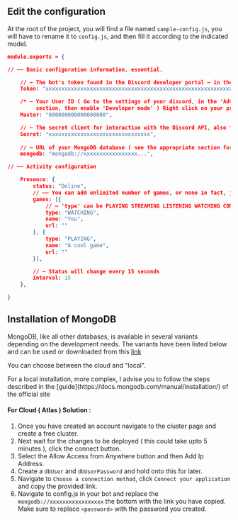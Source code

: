 
## Edit the configuration
At the root of the project, you will find a file named `sample-config.js`,
you will have to rename it to `config.js`, and then fill it according to the indicated model.

```json
module.exports = {

// —— Basic configuration information, essential.

    // — The bot's token found in the Discord developer portal — in the 'bot' section, under the name.
    Token: "xxxxxxxxxxxxxxxxxxxxxxxxxxxxxxxxxxxxxxxxxxxxxxxxxxxxxxxxxxx",

    /* — Your User ID ( Go to the settings of your discord, in the 'Advanced'
         section, then enable 'Developer mode' ) Right click on your profile and 'Copy ID'. */
	Master: "000000000000000000",

    // — The secret client for interaction with the Discord API, also found on Discord developers portal, in the 'OAuth2' section, in 'Client information'.
    Secret: "xxxxxxxxxxxxxxxxxxxxxxxxxxxxxxxx",
    
    // — URL of your MongoDB database ( see the appropriate section for more details )
    mongodb: "mongodb://xxxxxxxxxxxxxxxxx...",

// —— Activity configuration

    Presence: {
		status: "Online",
        // —— You can add unlimited number of games, or none in fact, just leave it like this: games: []
		games: [{
            // — 'type' can be PLAYING STREAMING LISTENING WATCHING COMPETING, you need to provide Twitch URL for STREAMING
		    type: "WATCHING",
		    name: "You",
		    url: ""
		}, {
            type: "PLAYING",
		    name: "A cool game",
		    url: ""
        }],

        // — Status will change every 15 seconds
		interval: 15
	},

}
```

## Installation of MongoDB
MongoDB, like all other databases, is available in several variants depending
on the development needs. The variants have been listed below and can be
used or downloaded from this [link](https://www.mongodb.com/try)

You can choose between the cloud and "local".

<Callout emoji="💾" >
    For a local installation, more complex, I advise you to follow the steps described in the [guide](https://docs.mongodb.com/manual/installation/) of the official site
</Callout>

#### For Cloud ( Atlas ) Solution :

1. Once you have created an account navigate to the cluster page and create a free cluster.
2. Next wait for the changes to be deployed ( this could take upto 5 minutes ), click the connect button.
3. Select the Allow Access from Anywhere button and then Add Ip Address.
4. Create a `dbUser` and `dbUserPassword` and hold onto this for later.
5. Navigate to `Choose a connection method`, click `Connect your application` and copy the provided link.
6. Navigate to config.js in your bot and replace the `mongodb://xxxxxxxxxxxxxxxxx` the bottom with the link you have copied. Make sure to replace `<password>` with the password you created.
